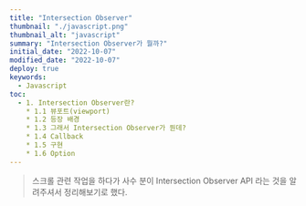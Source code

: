 ```yaml
---
title: "Intersection Observer"
thumbnail: "./javascript.png"
thumbnail_alt: "javascript"
summary: "Intersection Observer가 뭘까?"
initial_date: "2022-10-07"
modified_date: "2022-10-07"
deploy: true
keywords:
  - Javascript
toc:
  - 1. Intersection Observer란?
    * 1.1 뷰포트(viewport)
    * 1.2 등장 배경
    * 1.3 그래서 Intersection Observer가 뭔데?
    * 1.4 Callback
    * 1.5 구현
    * 1.6 Option
---
```




<Blockquote>
  스크롤 관련 작업을 하다가 사수 분이 Intersection Observer API 라는 것을 알려주셔서 정리해보기로 했다.
</Blockquote>

<Title id="1" title="1. Intersection Observer란?" />

- MDN에서 <Link link="https://developer.mozilla.org/en-US/docs/Web/API/Intersection_Observer_API" target="_blank">Intersection Observer</Link>를 다음과 같이 정의하고 있다.
  <Blockquote>
    The Intersection Observer API provides a way to asynchronously observe changes in the intersection of a target element with an ancestor element or with a top-level document's viewport.
  </Blockquote>

- 직역하자면 타켓 엘리먼트가 상위 엘리먼트 또는 최상위 document의 뷰포트와 교차된 변경사항을 비동기식으로 관찰하는 방법을 제공한다는 것이다.
- Intersection Observer API는 동적 로딩을 위한 무한 스크롤을 구현할 때 제일 많이 쓰인다. 필자 같은 경우 옆에 목차(TOC)를 구현하였다.

<Subtitle id="1.1" title="1.1 뷰포트(viewport)" />

- MDN에서 
  <Link
    link="https://developer.mozilla.org/en-US/docs/Web/API/Intersection_Observer_API"
    target="_blank">
    viewport
  </Link>
  를 다음과 같이 설명한다.
  <Blockquote>
    A viewport represents the area in computer graphics being currently viewed. In web browser terms, it is generally the same as the browser window, excluding the UI, menu bar, etc. That is the part of the document you are viewing.
  </Blockquote> 
- 정리하자면 브라우저에서 주소창, 메뉴바 등을 제외한 사용자에게 보여지는 영역을 말한다.

<Subtitle id="1.2" title="1.2 등장 배경" />

- 과거에는 교차 지점을 감지하려면 
  <Link
    link="https://developer.mozilla.org/en-US/docs/Web/API/Element/getBoundingClientRect"
    target="_blank">
    getBoundingClientRect()
  </Link>
  메서드를 통해 실제 엘리먼트의 width, height, top, right, bottom, left 등을 측정했다.

```
const {width, height} = elem.getBoundingClientRect(); 
```

- 이 메서드는 호출할 때마다 브라우저는 엘리먼트의 크기와 위치값을 불러오기 위해 문서를 다시 그리게 되는 리플로우(reflow) 현상이 발생한다.
- 심지어 이 메서드가 메인 스레드에서 실행되기 때문에 들어오는 엘리먼트마다 체크해주어야 한다면 성능에 문제가 발생할 수 있다.

<br />

- Intersection Observer는 getBoundingClientRect()의 단점을 비동기로 해결한다.
- MDN에서는 다음과 같이 설명한다.
  <Blockquote>
    The Intersection Observer API lets code register a callback function that is executed whenever an element they wish to monitor enters or exits another element (or the viewport), 
    or when the amount by which the two intersect changes by a requested amount. 
  </Blockquote>

- 타켓 요소가 다른 요소 또는 뷰포트에 교차될 때 등록된 콜백 함수를 실행할 수 있다.

  <Blockquote>
    This way, sites no longer need to do anything on the main thread to watch for this kind of element intersection, and the browser is free to optimize the management of intersections as it sees fit.
  </Blockquote> 

- 이렇게 하면 메인 스레드에서는 아무 것도 할 필요가 없고 브라우저는 적절하다고 판단되는 교차 관리를 자유롭게 최적화할 수 있다.

<Subtitle id="1.3" title="1.3 그래서 Intersection Observer가 뭔데?" />

- Intersection Observer는 브라우저에서의 뷰포트(Viewport)와 타켓 엘리먼트의 교차 지점을 관찰해 타겟 엘리먼트가 뷰포트에 속하는지 속하지 않는지를 구별하는 기능을 제공한다.
- Intersection Observer는 <Highlight>new IntersectionObserver()</Highlight> 를 통해 인스턴스를 생성하고 observe 메서드를 통해 관찰할 element를 지정한다.

```
const io = new IntersectionObserver(callback, options);
io.observe(element);
```

- 이 때 생성자는 2개의 인수 <Highlight>callback</Highlight>과 <Highlight>options</Highlight>를 가진다.

<Subtitle id="1.4" title="1.4 Callback" />

- MDN에 따르면 콜백은 다음 상황에서 실행된다.
  <Blockquote>
    The first time the observer is initially asked to watch a target element.
  </Blockquote>

  - 관찰할 대상(Target)이 처음으로 등록될 때

  <Blockquote>
    A target element intersects either the device's viewport or a specified element. That specified element is called the root element or root for the purposes of the Intersection Observer API.
  </Blockquote>
  
  - 대상(Target)으로 칭하는 요소가 뷰포트나 특정 요소와 교차할 때

<br />

- 그리고 콜백은 2개의 인수 <Highlight>entries</Highlight>와 <Highlight>observer</Highlight>를 가진다.

<ThirdTitle title="1.4.1 entries" />

```
const io = new IntersectionObserver((entries, observer) => {
  entries.forEach(entry => {
    console.log(entry);
  })
}, options);

io.observe(element);
```

<br />

- 출력된 entry를 확인해보면 다음과 같다.

  <Image src={intersectionObserver1} width="50%" />

- <Link
    link="https://developer.mozilla.org/en-US/docs/Web/API/IntersectionObserverEntry"
    target="_blank">
    IntersectionObserverEntry
  </Link>의 배열로 되어 있고 각 객체는 <Highlight>time</Highlight>, <Highlight>rootBounds</Highlight>, <Highlight>isVisible</Highlight> 등의 속성들을 포함한다.
- 이 중에서 중요한 속성들은 다음과 같다.
  - <Highlight color="#FFBC97">target</Highlight>: 관찰 대상(Element) 요소
  - <Highlight color="#FFBC97">boundingClientRect</Highlight>: 교차한 지점과 상관없이 오로지 관찰 대상의 사각형 정보
  - <Highlight color="#FFBC97">intersectionRect</Highlight>: 뷰포트와 교차하는 관찰 대상의 영역에 대한 사격형 정보
  - <Highlight color="#FFBC97">intersectionRatio</Highlight>: 뷰포트와 교차하는 관찰 대상의 영역을 0.0 ~ 1.0 사이의 수치로 반환
  - <Highlight color="#FFBC97">isIntersecting</Highlight>: 뷰포트와 관찰 대상의 교차 상태를 나타내는 값(Boolean)

<ThirdTitle title="1.4.2 observer" />

- observer는 콜백이 실행되는 동안 호출되는 IntersectionObserver 인스턴스이다.

```
const io = new IntersectionObserver((entries, observer) => {
 console.log(observer);
}, options);

io.observe(element);
```
- observer를 확인해보면 다음과 같다.

  <Image src={intersectionObserver2} width="50%" />

- 주요 속성들에는 <Highlight>root</Highlight>, <Highlight>rootMargin</Highlight>, <Highlight>thresholds</Highlight> 옵션들이 있다.
- 그리고 <Highlight>observe</Highlight>, <Highlight>unobserve</Highlight>, <Highlight>disconnect</Highlight>, <Highlight>takeRecords</Highlight> 메서드들이 있는 것을 확인할 수 있다.

<Subtitle id="1.5" title="1.5 구현" />

<iframe src="https://codesandbox.io/embed/intersection-observer-forked-5993ee?fontsize=14&hidenavigation=1&theme=dark"
  style="width:100%; height:500px; border:0; border-radius: 4px; overflow:hidden;"
  title="intersection_observer (forked)"
  allow="accelerometer; ambient-light-sensor; camera; encrypted-media; geolocation; gyroscope; hid; microphone; midi; payment; usb; vr; xr-spatial-tracking"
  sandbox="allow-forms allow-modals allow-popups allow-presentation allow-same-origin allow-scripts"
></iframe>

<Subtitle id="1.6" title="1.6 Option" />

- MDN에에서 IntersectionObserver에 대한 option을 다음과 같이 설명한다.

  <Blockquote>
    The options object passed into the 
    <Link
    link="https://developer.mozilla.org/en-US/docs/Web/API/IntersectionObserver/IntersectionObserver"
    target="_blank">
    IntersectionObserver()
    </Link> constructor let you control the circumstances under which the observer's callback is invoked.
    It has the following fields: root, rootMargin, threshold
  </Blockquote>

- 직역하자면 IntersectionObserver() 생성자에 전달되는 options 객체는 콜백이 호출되는 상황을 root, rootMargin, threshold로 조작할 수 있다는 것이다.

<ThirdTitle title="1.6.1 root" />
  <Blockquote>
    The element that is used as the viewport for checking visibility of the target.
    Must be the ancestor of the target. Defaults to the browser viewport if not specified or if null.
  </Blockquote>

- 대상(Target) 요소의 가성성을 확인할 때 사용되는 뷰포트 요소를 지정하는 옵션으로 이는 대상 요소의 조상(부모) 요소여야 한다.
- 기본 값은 뷰포트이고 root 값이 null이거나 지정되지 않으면 기본값으로 설정된다.

  <iframe src="https://codesandbox.io/embed/intersection-observer-2-wd6rni?fontsize=14&hidenavigation=1&theme=dark"
    style="width:90%; height:400px; border:0; border-radius: 4px;"
    title="intersection_observer_2"
    allow="accelerometer; ambient-light-sensor; camera; encrypted-media; geolocation; gyroscope; hid; microphone; midi; payment; usb; vr; xr-spatial-tracking"
    sandbox="allow-forms allow-modals allow-popups allow-presentation allow-same-origin allow-scripts"
  ></iframe>

<br />

- 위 예에서는 각 대상 요쇼들(right)의 부모 요소(rightWrapper)를 root로 설정한 것이다.

```
const io = new IntersectionObserver(callback, {
  root: document.getElementById("rightWrapper")
});
```

<ThirdTitle title="1.6.2 rootMargin" />
  <Blockquote>
    Margin around the root. Can have values similar to the CSS margin property, e.g. "10px 20px 30px 40px" (top, right, bottom, left).
    The values can be percentages. This set of values serves to grow or shrink each side of the root element's bounding box before computing intersections. Defaults to all zeros.
  </Blockquote>

- CSS의 마진과 같이 root 각 측면의 bounding box를 수축히키거나 증가시킨다.
- 기본값은 0이고 원하는 값을 px 또는 % 등으로 나타낼 수 있다. 이 때, 단위를 꼭 입력해야 한다.

```
const io = new IntersectionObserver(callback, {
  root: document.getElementById("rightWrapper"),
  rootMargin: "48px 0px 0px 0px"
});
```

<br />
<br />

<Source 
  lists={[
    ["MDN - Intersection Observer", "https://developer.mozilla.org/en-US/docs/Web/API/Intersection_Observer_API"],
    ["MDN - Viewport", "https://developer.mozilla.org/en-US/docs/Web/CSS/Viewport_concepts"]
  ]} 
/>